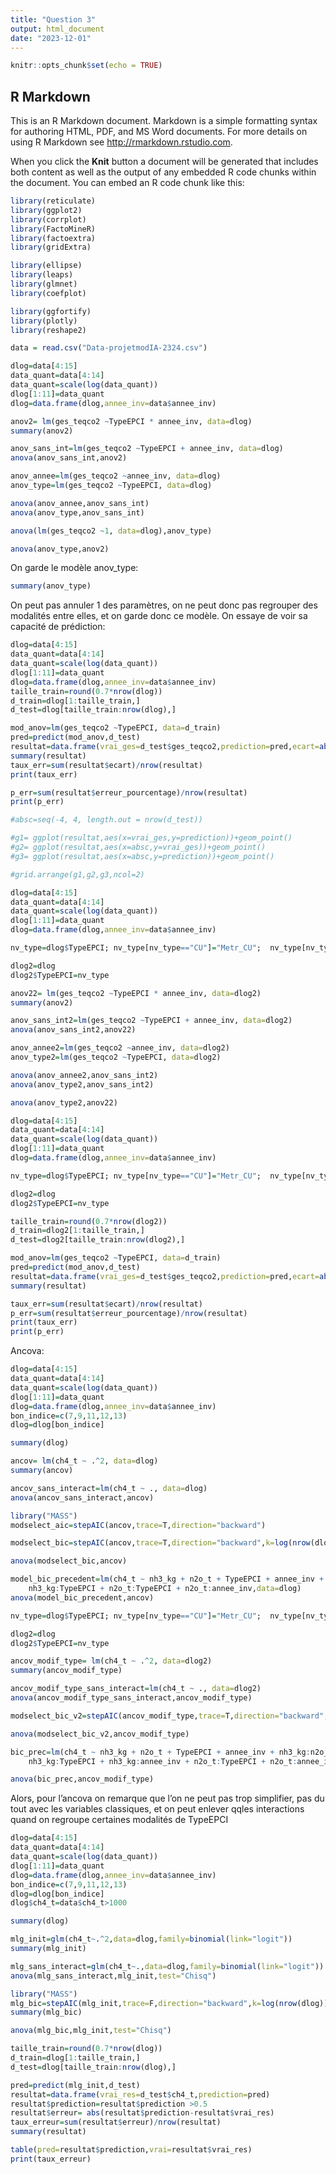 ```yaml
---
title: "Question 3"
output: html_document
date: "2023-12-01"
---
```


```r
knitr::opts_chunk$set(echo = TRUE)
```

## R Markdown

This is an R Markdown document. Markdown is a simple formatting syntax for authoring HTML, PDF, and MS Word documents. For more details on using R Markdown see <http://rmarkdown.rstudio.com>.

When you click the **Knit** button a document will be generated that includes both content as well as the output of any embedded R code chunks within the document. You can embed an R code chunk like this:

```r
library(reticulate)
library(ggplot2)
library(corrplot)
library(FactoMineR)
library(factoextra)
library(gridExtra)

library(ellipse)
library(leaps)
library(glmnet)
library(coefplot)

library(ggfortify)
library(plotly)   
library(reshape2)

data = read.csv("Data-projetmodIA-2324.csv")
```
```r
dlog=data[4:15]
data_quant=data[4:14]
data_quant=scale(log(data_quant))
dlog[1:11]=data_quant
dlog=data.frame(dlog,annee_inv=data$annee_inv)

anov2= lm(ges_teqco2 ~TypeEPCI * annee_inv, data=dlog)
summary(anov2)
```
```r
anov_sans_int=lm(ges_teqco2 ~TypeEPCI + annee_inv, data=dlog)
anova(anov_sans_int,anov2)
```

```r
anov_annee=lm(ges_teqco2 ~annee_inv, data=dlog)
anov_type=lm(ges_teqco2 ~TypeEPCI, data=dlog)

anova(anov_annee,anov_sans_int)
anova(anov_type,anov_sans_int)
```
```r
anova(lm(ges_teqco2 ~1, data=dlog),anov_type)

```
```r
anova(anov_type,anov2)

```


On garde le modèle anov_type:

```r
summary(anov_type)

```
On peut pas annuler 1 des paramètres, on ne peut donc pas regrouper des modalités entre elles, et on garde donc ce modèle. On essaye de voir sa capacité de prédiction:
```r
dlog=data[4:15]
data_quant=data[4:14]
data_quant=scale(log(data_quant))
dlog[1:11]=data_quant
dlog=data.frame(dlog,annee_inv=data$annee_inv)
taille_train=round(0.7*nrow(dlog))
d_train=dlog[1:taille_train,]
d_test=dlog[taille_train:nrow(dlog),]

mod_anov=lm(ges_teqco2 ~TypeEPCI, data=d_train)
pred=predict(mod_anov,d_test)
resultat=data.frame(vrai_ges=d_test$ges_teqco2,prediction=pred,ecart=abs(d_test$ges_teqco2-pred),erreur_pourcentage=abs(d_test$ges_teqco2-pred)/abs(d_test$ges_teqco2))
summary(resultat)
taux_err=sum(resultat$ecart)/nrow(resultat)
print(taux_err)

p_err=sum(resultat$erreur_pourcentage)/nrow(resultat)
print(p_err)

#absc=seq(-4, 4, length.out = nrow(d_test))

#g1= ggplot(resultat,aes(x=vrai_ges,y=prediction))+geom_point()
#g2= ggplot(resultat,aes(x=absc,y=vrai_ges))+geom_point()
#g3= ggplot(resultat,aes(x=absc,y=prediction))+geom_point()

#grid.arrange(g1,g2,g3,ncol=2)
```
```r
dlog=data[4:15]
data_quant=data[4:14]
data_quant=scale(log(data_quant))
dlog[1:11]=data_quant
dlog=data.frame(dlog,annee_inv=data$annee_inv)

nv_type=dlog$TypeEPCI; nv_type[nv_type=="CU"]="Metr_CU";  nv_type[nv_type=="Metropole"]="Metr_CU"

dlog2=dlog
dlog2$TypeEPCI=nv_type

anov22= lm(ges_teqco2 ~TypeEPCI * annee_inv, data=dlog2)
summary(anov2)
```
```r
anov_sans_int2=lm(ges_teqco2 ~TypeEPCI + annee_inv, data=dlog2)
anova(anov_sans_int2,anov22)
```

```r
anov_annee2=lm(ges_teqco2 ~annee_inv, data=dlog2)
anov_type2=lm(ges_teqco2 ~TypeEPCI, data=dlog2)

anova(anov_annee2,anov_sans_int2)
anova(anov_type2,anov_sans_int2)
```
```r
anova(anov_type2,anov22)

```
```r
dlog=data[4:15]
data_quant=data[4:14]
data_quant=scale(log(data_quant))
dlog[1:11]=data_quant
dlog=data.frame(dlog,annee_inv=data$annee_inv)

nv_type=dlog$TypeEPCI; nv_type[nv_type=="CU"]="Metr_CU";  nv_type[nv_type=="Metropole"]="Metr_CU"

dlog2=dlog
dlog2$TypeEPCI=nv_type

taille_train=round(0.7*nrow(dlog2))
d_train=dlog2[1:taille_train,]
d_test=dlog2[taille_train:nrow(dlog2),]

mod_anov=lm(ges_teqco2 ~TypeEPCI, data=d_train)
pred=predict(mod_anov,d_test)
resultat=data.frame(vrai_ges=d_test$ges_teqco2,prediction=pred,ecart=abs(d_test$ges_teqco2-pred),erreur_pourcentage=abs(d_test$ges_teqco2-pred)/abs(d_test$ges_teqco2))
summary(resultat)

taux_err=sum(resultat$ecart)/nrow(resultat)
p_err=sum(resultat$erreur_pourcentage)/nrow(resultat)
print(taux_err)
print(p_err)


```
Ancova:
```r
dlog=data[4:15]
data_quant=data[4:14]
data_quant=scale(log(data_quant))
dlog[1:11]=data_quant
dlog=data.frame(dlog,annee_inv=data$annee_inv)
bon_indice=c(7,9,11,12,13)
dlog=dlog[bon_indice]

summary(dlog)

ancov= lm(ch4_t ~ .^2, data=dlog)
summary(ancov)
```

```r
ancov_sans_interact=lm(ch4_t ~ ., data=dlog)
anova(ancov_sans_interact,ancov)
```

```r
library("MASS")
modselect_aic=stepAIC(ancov,trace=T,direction="backward")
```
```r
modselect_bic=stepAIC(ancov,trace=T,direction="backward",k=log(nrow(dlog)))
```
```r
anova(modselect_bic,ancov)

model_bic_precedent=lm(ch4_t ~ nh3_kg + n2o_t + TypeEPCI + annee_inv + nh3_kg:n2o_t + 
    nh3_kg:TypeEPCI + n2o_t:TypeEPCI + n2o_t:annee_inv,data=dlog)
anova(model_bic_precedent,ancov)
```
```r
nv_type=dlog$TypeEPCI; nv_type[nv_type=="CU"]="Metr_CU";  nv_type[nv_type=="Metropole"]="Metr_CU"

dlog2=dlog
dlog2$TypeEPCI=nv_type

ancov_modif_type= lm(ch4_t ~ .^2, data=dlog2)
summary(ancov_modif_type)

```
```r
ancov_modif_type_sans_interact=lm(ch4_t ~ ., data=dlog2)
anova(ancov_modif_type_sans_interact,ancov_modif_type)
```
```r
modselect_bic_v2=stepAIC(ancov_modif_type,trace=T,direction="backward",k=log(nrow(dlog2)))
```

```r
anova(modselect_bic_v2,ancov_modif_type)

bic_prec=lm(ch4_t ~ nh3_kg + n2o_t + TypeEPCI + annee_inv + nh3_kg:n2o_t + 
    nh3_kg:TypeEPCI + nh3_kg:annee_inv + n2o_t:TypeEPCI + n2o_t:annee_inv, data=dlog2)

anova(bic_prec,ancov_modif_type)


```
Alors, pour l'ancova on remarque que l'on ne peut pas trop simplifier, pas du tout avec les variables classiques, et on peut enlever qqles interactions quand on regroupe certaines modalités de TypeEPCI

```r
dlog=data[4:15]
data_quant=data[4:14]
data_quant=scale(log(data_quant))
dlog[1:11]=data_quant
dlog=data.frame(dlog,annee_inv=data$annee_inv)
bon_indice=c(7,9,11,12,13)
dlog=dlog[bon_indice]
dlog$ch4_t=data$ch4_t>1000

summary(dlog)

mlg_init=glm(ch4_t~.^2,data=dlog,family=binomial(link="logit"))
summary(mlg_init)


```
```r
mlg_sans_interact=glm(ch4_t~.,data=dlog,family=binomial(link="logit"))
anova(mlg_sans_interact,mlg_init,test="Chisq")
```
```r
library("MASS")
mlg_bic=stepAIC(mlg_init,trace=F,direction="backward",k=log(nrow(dlog)))
summary(mlg_bic)
```
```r
anova(mlg_bic,mlg_init,test="Chisq")
```

```r
taille_train=round(0.7*nrow(dlog))
d_train=dlog[1:taille_train,]
d_test=dlog[taille_train:nrow(dlog),]

pred=predict(mlg_init,d_test)
resultat=data.frame(vrai_res=d_test$ch4_t,prediction=pred)
resultat$prediction=resultat$prediction >0.5
resultat$erreur= abs(resultat$prediction-resultat$vrai_res)
taux_erreur=sum(resultat$erreur)/nrow(resultat)
summary(resultat)

table(pred=resultat$prediction,vrai=resultat$vrai_res)
print(taux_erreur)

```

